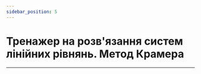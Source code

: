 ---
sidebar_position: 5
---


# Тренажер на розв'язання систем лінійних рівнянь. Метод Крамера

---

<KramerEquations></KramerEquations>